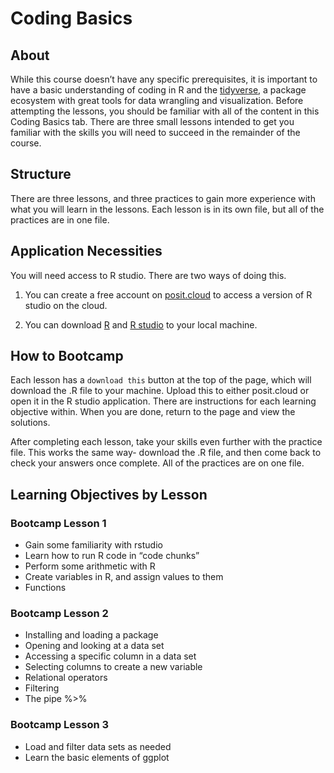 # Coding Basics

## About

While this course doesn't have any specific prerequisites, it is important to have a basic understanding of coding in R and the [tidyverse](https://www.tidyverse.org/), a package ecosystem with great tools for data wrangling and visualization. Before attempting the lessons, you should be familiar with all of the content in this Coding Basics tab. There are three small lessons intended to get you familiar with the skills you will need to succeed in the remainder of the course. 

## Structure

There are three lessons, and three practices to gain more experience with what you will learn in the lessons. Each lesson is in its own file, but all of the practices are in one file.

## Application Necessities
You will need access to R studio. There are two ways of doing this.

1. You can create a free account on [posit.cloud](https://posit.cloud/) to access a version of R studio on the cloud.

2. You can download [R](https://posit.co/download/rstudio-desktop/) and [R studio](https://posit.co/download/rstudio-desktop/) to your local machine. 

## How to Bootcamp
Each lesson has a `download this` button at the top of the page, which will download the .R file to your machine. Upload this to either posit.cloud or open it in the R studio application. There are instructions for each learning objective within. When you are done, return to the page and view the solutions.

After completing each lesson, take your skills even further with the practice file. This works the same way- download the .R file, and then come back to check your answers once complete. All of the practices are on one file.  

## Learning Objectives by Lesson

### Bootcamp Lesson 1

-   Gain some familiarity with rstudio
-   Learn how to run R code in "code chunks"
-   Perform some arithmetic with R
-   Create variables in R, and assign values to them
-   Functions

### Bootcamp Lesson 2

-   Installing and loading a package
-   Opening and looking at a data set
-   Accessing a specific column in a data set
-   Selecting columns to create a new variable
-   Relational operators
-   Filtering
-   The pipe %\>%

### Bootcamp Lesson 3

-   Load and filter data sets as needed
-   Learn the basic elements of ggplot
